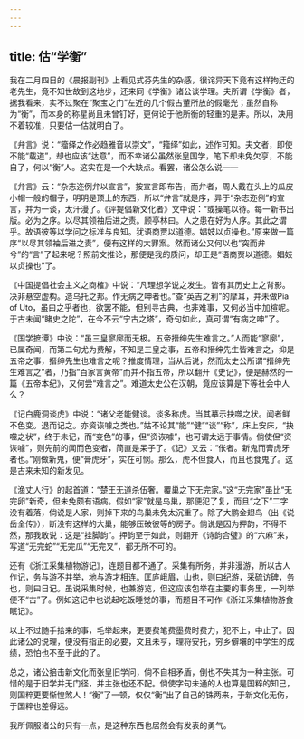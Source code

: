 ```yaml
---
---
---
```

title: 估“学衡”
---



我在二月四日的《晨报副刊》上看见式芬先生的杂感，很诧异天下竟有这样拘迂的老先生，竟不知世故到这地步，还来同《学衡》诸公谈学理。夫所谓《学衡》者，据我看来，实不过聚在“聚宝之门”左近的几个假古董所放的假毫光；虽然自称为“衡”，而本身的称星尚且未曾钉好，更何论于他所衡的轻重的是非。所以，决用不着较准，只要估一估就明白了。

《弁言》说：“籀绎之作必趋雅音以崇文”，“籀绎”如此，述作可知。夫文者，即使不能“载道”，却也应该“达意”，而不幸诸公虽然张皇国学，笔下却未免欠亨，不能自了，何以“衡”人。这实在是一个大缺点。看罢，诸公怎么说——

《弁言》云：“杂志迩例弁以宣言”，按宣言即布告，而弁者，周人戴在头上的瓜皮小帽一般的帽子，明明是顶上的东西，所以“弁言”就是序，异于“杂志迩例”的宣言，并为一谈，太汗漫了。《评提倡新文化者》文中说：“或操笔以待。每一新书出版。必为之序。以尽其领袖后进之责。顾亭林曰。人之患在好为人序。其此之谓乎。故语彼等以学问之标准与良知。犹语商贾以道德。娼妓以贞操也。”原来做一篇序“以尽其领袖后进之责”，便有这样的大罪案。然而诸公又何以也“突而弁兮”的“言”了起来呢？照前文推论，那便是我的质问，却正是“语商贾以道德。娼妓以贞操也”了。

《中国提倡社会主义之商榷》中说：“凡理想学说之发生。皆有其历史上之背影。决非悬空虚构。造乌托之邦。作无病之呻者也。”查“英吉之利”的摩耳，并未做Pia of Uto，虽曰之乎者也，欲罢不能，但别寻古典，也非难事，又何必当中加楦呢。于古未闻“睹史之陀”，在今不云“宁古之塔”，奇句如此，真可谓“有病之呻”了。

《国学摭谭》中说：“虽三皇寥廓而无极。五帝搢绅先生难言之。”人而能“寥廓”，已属奇闻，而第二句尤为费解，不知是三皇之事，五帝和搢绅先生皆难言之，抑是五帝之事，搢绅先生也难言之呢？推度情理，当从后说，然而太史公所谓“搢绅先生难言之”者，乃指“百家言黄帝”而并不指五帝，所以翻开《史记》，便是赫然的一篇《五帝本纪》，又何尝“难言之”。难道太史公在汉朝，竟应该算是下等社会中人么？

《记白鹿洞谈虎》中说：“诸父老能健谈。谈多称虎。当其摹示抉噬之状。闻者鲜不色变。退而记之。亦资诙噱之类也。”姑不论其“能”“健”“谈”“称”，床上安床，“抉噬之状”，终于未记，而“变色”的事，但“资诙噱”，也可谓太远于事情。倘使但“资诙噱”，则先前的闻而色变者，简直是呆子了。《记》又云：“伥者。新鬼而膏虎牙者也。”刚做新鬼，便“膏虎牙”，实在可悯。那么，虎不但食人，而且也食鬼了。这是古来未知的新发见。

《渔丈人行》的起首道：“楚王无道杀伍奢。覆巢之下无完家。”这“无完家”虽比“无完卵”新奇，但未免颇有语病。假如“家”就是鸟巢，那便犯了复，而且“之下”二字没有着落，倘说是人家，则掉下来的鸟巢未免太沉重了。除了大鹏金翅鸟（出《说岳全传》），断没有这样的大巢，能够压破彼等的房子。倘说是因为押韵，不得不然，那我敢说：这是“挂脚韵”。押韵至于如此，则翻开《诗韵合璧》的“六麻”来，写道“无完蛇”“无完瓜”“无完叉”，都无所不可的。

还有《浙江采集植物游记》，连题目都不通了。采集有所务，并非漫游，所以古人作记，务与游不并举，地与游才相连。匡庐峨眉，山也，则曰纪游，采硫访碑，务也，则曰日记。虽说采集时候，也兼游览，但这应该包举在主要的事务里，一列举便不“古”了。例如这记中也说起吃饭睡觉的事，而题目不可作《浙江采集植物游食眠记》。

以上不过随手拾来的事，毛举起来，更要费笔费墨费时费力，犯不上，中止了。因此诸公的说理，便没有指正的必要，文且未亨，理将安托，穷乡僻壤的中学生的成绩，恐怕也不至于此的了。

总之，诸公掊击新文化而张皇旧学问，倘不自相矛盾，倒也不失其为一种主张。可惜的是于旧学并无门径，并主张也还不配。倘使字句未通的人也算是国粹的知己，则国粹更要惭惶煞人！“衡”了一顿，仅仅“衡”出了自己的铢两来，于新文化无伤，于国粹也差得远。

我所佩服诸公的只有一点，是这种东西也居然会有发表的勇气。